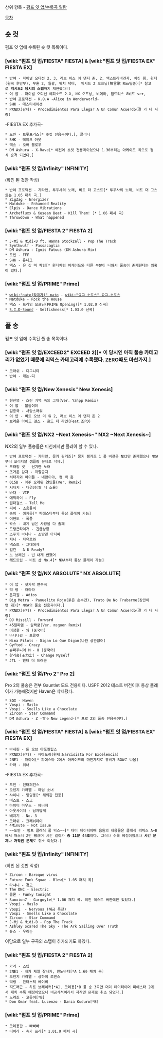 상위 항목 - [[펌프 잇 업/수록곡 일람]]

[[목차]]

== 숏 컷 ==
펌프 잇 업에 수록된 숏 컷 목록이다.

=== [wiki:"펌프 잇 업/FIESTA" FIESTA] & [wiki:"펌프 잇 업/FIESTA EX" FIESTA EX] ===
 * 반야 - 파이널 오디션 2, 3, 러브 이스 어 댄저 존, 2, 엑스트라바겐자, 치킨 윙, 윈터(원곡 후반부), 무혼 2, 월광, 위치 닥터,  익시드 2 오프닝(無言歌 Raw딩중)[* 참고로 '''익시드2 당시의 스텝'''까지 재현했다!]
 * 이 얍 - 파이널 오디션 에피소드 2-X, NX 오프닝, 비메라, 펌트리스 8비트 ver, 
 * 반야 프로덕션 - K.O.A -Alice in Wonderworld-
 * SHK - 데스티네이션
 * PXNDX(판다) - Procedimientos Para Llegar A Un Comun Acuerdo(잘 가 내 사랑)

-FIESTA EX 추가곡-
 * 도인 - 트롯프리스[* 숏컷 전용곡이다.], 클리너
 * SHK - 테이크 아웃
 * 맥스 - 오버 블로우
 * DM Ashura - X-Rave[* 예전에 숏컷 전용곡이었으나 1.30부터는 아케이드 곡으로 정식 승격 되었다.]

=== [wiki:"펌프 잇 업/Infinity" INFINITY] === 
(확인 된 것만 작성)
 * 반야 프로덕션 - 기타맨, 투우사의 노래, 비트 더 고스트[* 투우사의 노래, 비트 더 고스트는 1.05 패치 곡.]
 * ZigZag - Energizer
 * Matduke - Enhanced Reality
 * Elpis - Dance Vibrations
 * Archefluxx & Kesean Beat - Kill Them! [* 1.06 패치 곡]
 * Throwdown - What happened

=== [wiki:"펌프 잇 업/FIESTA 2" FIESTA 2] ===
 * J-Mi & Midi-D ft. Hanna Stockzell - Pop The Track
 * Synthwulf - Passacaglia
 * DM Ashura - Ignis Fatuus (DM Ashura Mix)
 * 도인 - FFF
 * SHK - 유니크
 * 맥스 - 유 갓 미 락킹[* 윈터처럼 아케이드와 다른 부분이 나와서 풀송이 존재한다는 의혹이 있다.]

=== [wiki:"펌프 잇 업/PRIME" Prime] ===
 * [[wiki:"nato(작곡가)" nato]] - [[wiki:"요그 소토스" 요그-소토스]]
 * Matduke - Rock the House
 * 맥스 - 프라임 오프닝(PRIME Opening)[* 1.02.0 신곡]
 * [[S.I.D-Sound]] - Selfishness[* 1.03.0 신곡]
== 풀 송 ==
펌프 잇 업에 수록된 풀 송 목록이다.

=== [wiki:"펌프 잇 업/EXCEED2" EXCEED 2][* 이 당시엔 아직 풀송 카테고리가 없었기 때문에 리믹스 카테고리에 수록됐다. ZERO때도 마찬가지.] ===
 * 크래쉬 - 디그니티
 * 반야 - 캐논-디

=== [wiki:"펌프 잇 업/New Xenesis" New Xenesis] ===
 * 현진영 - 흐린 기억 속의 그대(Ver. Yahpp Remix)
 * 이 얍 - 불놀이야
 * 김종국 - 사랑스러워
 * 이 얍 - 비트 오브 더 워 2, 러브 이스 어 댄저 존 2
 * 브라운 아이드 걸스 - 홀드 더 라인(Feat.조PD)

=== [wiki:"펌프 잇 업/NX2 ~Next Xenesis~" NX2 ~Next Xenesis~] ===
NX2의 일부 풀송들은 미션에서만 플레이 할 수 있다.
 * 반야 프로덕션 - 기타맨, 몽키 핑거즈[* 몽키 핑거즈 1 풀 버전은 NX2만 존재했으나 NXA부터 오리지널 샘플링 문제로 삭제.]
 * 크라잉 넛 - 신기한 노래
 * 뜨거운 감자 - 좌절금지
 * 서태지와 아이들 - 내맘이야, 컴 백 홈
 * 015B - 아주 오래된 연인들(Ver. Remix)
 * 서태지 - 대경성(필 더 소울)
 * 바다 - VIP
 * 에픽하이 - Fly
 * 원더걸스 - Tell Me
 * 피아 - 소용돌이
 * 솜이 - 예지몽[* 피에스타부터 통상 플레이 가능]
 * 이현도 - 폭풍
 * 왁스 - 내게 남은 사랑을 다 줄께
 * 드렁큰타이거 - 긴급상황
 * 스푸키 바나나 - 소방관 아저씨
 * 지니 - 자유로와
 * 넥스트 - 그대에게
 * 길건 - A U Ready?
 * 노 브레인 - 넌 내게 반했어
 * 헤드트립 - 비트 샵 No.4[* NXA부터 통상 플레이 가능]

=== [wiki:"펌프 잇 업/NX ABSOLUTE" NX ABSOLUTE] ===
 * 이 얍 - 젓가락 변주곡
 * 빅 뱅 - 라라라
 * 은지원 - Adios
 * Big Metra - Panuelito Rojo(붉은 손수건), Trato De No Trabarme(잠깐이면 돼)[* NXA의 풀송 전용곡이다.]
 * PXNDX(판다) - Procedimientos Para Llegar A Un Comun Acuerdo(잘 가 내 사랑)
 * DJ Missill - Forward
 * 45알피엠 - 살짝쿵(Ver. msgoon Remix)
 * 이정현 - 와 (중국어)
 * 바나나걸 - 초콜렛
 * Nina Pilots - Digan Lo Que Digan(나완 상관없어)
 * Gyfted - Crazy
 * 슈퍼주니어 M - U (중국어)
 * 왕리홈(王力宏) - Change Myself 
 * JTL - 엔터 더 드래곤

=== [wiki:"펌프 잇 업/Pro 2" Pro 2] ===
Pro 2의 풀송은 전부 Gauntlet 모드 전용이다. USPF 2012 테스트 버전이후 통상 플레이가 가능해졌지만 Haven은 삭제됐다.
 * SGX - Haven
 * Vospi - Maslo
 * Vospi - Smells Like a Chocolate
 * Zircon - Star Command
 * DM Ashura - Z -The New Legend-[* 프로 2의 풀송 전용곡이다.]

=== [wiki:"펌프 잇 업/FIESTA" FIESTA] & [wiki:"펌프 잇 업/FIESTA EX" FIESTA EX] ===
 * 바세린 - 돈 오브 아포칼립스
 * PXNDX(판다) - 자아도취(원제:Narcisista Por Excelencia)
 * 2NE1 - 파이어[* 피에스타 2에서 아케이드와 마찬가지로 뮤비가 BGA로 나옴]
 * 카라 - 워너
-FIESTA EX 추가곡-
 * 도인 - 인터퍼런스
 * 오렌지 캬라멜 - 마법 소녀
 * 샤이니 - 링딩동[* 해외판 전용]
 * 비스트 - 쇼크
 * 마이티 마우스 - 에너지
 * 아웃사이더 - 남자답게
 * 배치기 - No. 3
 * 크래쉬 - 크래쉬데이
 * 4Minute - Hot Issue
 * ~~도인 - 펌프 클래식 풀 믹스~~[* 더미 데이터이며 음원의 내용물은 클래식 리믹스 A+B에서 패스터 Z만 뺐으며 시간 길이가 '''총 11분 44초'''이다. 그러나 수록 예정이었으나 '''시간 문제'''나 '''저작권 문제'''로 취소 되었다.]

=== [wiki:"펌프 잇 업/Infinity" INFINITY] === 
(확인 된 것만 작성)
 * Zircon - Baroque virus
 * Future Funk Squad - Blow[* 1.05 패치 곡]
 * 타샤니 - 경고
 * The DNC - Electric
 * 클론 - Funky tonight
 * Sanxion7 - Gargoyle[* 1.06 패치 곡. 이전 테스트 버전에만 있었다.]
 * Vospi - Maslo
 * Vospi  - Nervous (해금 특전)
 * Vospi - Smells Like a Chocolate
 * Zircon - Star Command
 * J-Mi & Midi-D - Pop The Track
 * Ashley Scared The Sky - The Ark Sailing Over Truth
 * 듀스 - 우리는

여담으로 일부 구곡의 스텝이 추가되기도 하였다.

=== [wiki:"펌프 잇 업/FIESTA 2" FIESTA 2] ===
 * 카라 - 스텝
 * 2NE1 - 내가 제일 잘나가, 캔노바디[*A 1.60 패치 곡]
 * 오렌지 캬라멜 - 샹하이 로맨스
 * 빅뱅 - 판타스틱 베이비
 * 지드래곤 - 하트 브레이커[*A], 크레용[*B 풀 송 3곡만 더미 데이터이며 피에스타 2에서 패치 수록 예정이었으나 비공식적이라서 저작권 문제로 취소 되었다.]
 * 노라조 - 고등어[*B]
 * Don Omar feat. Lucenzo - Danza Kuduro[*B]

=== [wiki:"펌프 잇 업/PRIME" Prime] ===
 * 크레용팝 - 빠빠빠
 * 티아라 - 슈가 프리[* 1.01.0 패치 곡]
